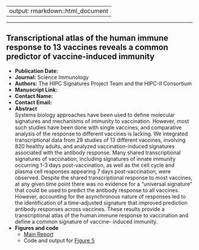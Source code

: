 
---
output: rmarkdown::html_document
---

***

## Transcriptional atlas of the human immune response to 13 vaccines reveals a common predictor of vaccine-induced immunity
* **Publication Date:** 
* **Journal:** Science Immunology
* **Authors:** The HIPC Signatures Project Team and the HIPC-II Consortium
* **Manuscript Link:** 
* **Contact Name:** 
* **Contact Email:** 
* **Abstract**   
    Systems biology approaches have been used to define molecular signatures and mechanisms of immunity to vaccination. However, most such studies have been done with single vaccines, and comparative analysis of the response to different vaccines is lacking. We integrated transcriptional data from 28 studies of 13 different vaccines, involving 820 healthy adults, and analyzed vaccination-induced signatures associated with the antibody response. Many shared transcriptional signatures of vaccination, including signatures of innate immunity occurring 1-3 days post-vaccination, as well as the cell cycle and plasma cell responses appearing 7 days post-vaccination, were observed. Despite the shared transcriptional response to most vaccines, at any given time point there was no evidence for a “universal signature” that could be used to predict the antibody response to all vaccines. However, accounting for the asynchronous nature of responses led to the identification of a time-adjusted signature that improved prediction antibody responses across vaccines. These results provide a transcriptional atlas of the human immune response to vaccination and define a common signature of vaccine- induced immunity.
* **Figures and code** 
    * [Main Report](/_webdav/HIPC/IS2/%40files/html_outputs/temporal.html){target="_blank"}
    * Code and output for [Figure 5](/_webdav/HIPC/IS2/%40files/html_outputs/temporal_figure_5.html)
